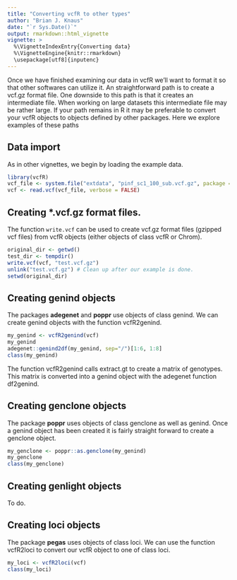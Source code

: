 ```yaml
---
title: "Converting vcfR to other types"
author: "Brian J. Knaus"
date: "`r Sys.Date()`"
output: rmarkdown::html_vignette
vignette: >
  %\VignetteIndexEntry{Converting data}
  %\VignetteEngine{knitr::rmarkdown}
  \usepackage[utf8]{inputenc}
---
```



Once we have finished examining our data in vcfR we'll want to format it so that other softwares can utilize it.
An straightforward path is to create a vcf.gz format file.
One downside to this path is that it creates an intermediate file.
When working on large datasets this intermediate file may be rather large.
If your path remains in R it may be preferable to convert your vcfR objects to objects defined by other packages.
Here we explore examples of these paths


## Data import

As in other vignettes, we begin by loading the example data.

```r
library(vcfR)
vcf_file <- system.file("extdata", "pinf_sc1_100_sub.vcf.gz", package = "vcfR")
vcf <- read.vcf(vcf_file, verbose = FALSE)
```



## Creating *.vcf.gz format files.


The function `write.vcf` can be used to create vcf.gz format files (gzipped vcf files) from vcfR objects (either objects of class vcfR or Chrom).


```r
original_dir <- getwd()
test_dir <- tempdir()
write.vcf(vcf, "test.vcf.gz")
unlink("test.vcf.gz") # Clean up after our example is done.
setwd(original_dir)
```


## Creating genind objects

The packages **adegenet** and **poppr** use objects of class genind.
We can create genind objects with the function vcfR2genind.


```r
my_genind <- vcfR2genind(vcf)
my_genind
adegenet::genind2df(my_genind, sep="/")[1:6, 1:8]
class(my_genind)
```


The function vcfR2genind calls extract.gt to create a matrix of genotypes.
This matrix is converted into a genind object with the adegenet function df2genind.


## Creating genclone objects


The package **poppr** uses objects of class genclone as well as genind.
Once a genind object has been created it is fairly straight forward to create a genclone object.


```r
my_genclone <- poppr::as.genclone(my_genind)
my_genclone
class(my_genclone)
```




## Creating genlight objects

To do.


## Creating loci objects

The package **pegas** uses objects of class loci.
We can use the function vcfR2loci to convert our vcfR object to one of class loci.


```r
my_loci <- vcfR2loci(vcf)
class(my_loci)
```






